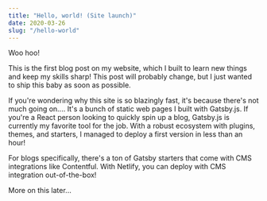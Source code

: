 ```yaml
---
title: "Hello, world! (Site launch)"
date: 2020-03-26
slug: "/hello-world"
---
```


Woo hoo!

This is the first blog post on my website, which I built to learn new things and keep my skills sharp! This post will probably change, but I just wanted to ship this baby as soon as possible.

If you're wondering why this site is so blazingly fast, it's because there's not much going on.... It's a bunch of static web pages I built with Gatsby.js. If you're a React person looking to quickly spin up a blog, Gatsby.js is currently my favorite tool for the job. With a robust ecosystem with plugins, themes, and starters, I managed to deploy a first version in less than an hour!

For blogs specifically, there's a ton of Gatsby starters that come with CMS integrations like Contentful. With Netlify, you can deploy with CMS integration out-of-the-box!

More on this later...